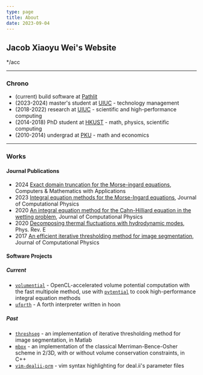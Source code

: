 ```yaml
---
type: page
title: About
date: 2023-09-04
---
```


## Jacob Xiaoyu Wei's Website

*/acc

---

### Chrono

- (current) build software at [Pathlit](https://pathlit.com/)
- (2023-2024) master's student at [UIUC](https://giesbusiness.illinois.edu/) - technology management
- (2018-2022) research at [UIUC](https://siebelschool.illinois.edu/) - scientific and high-performance computing
- (2014-2018) PhD student at [HKUST](https://www.math.hkust.edu.hk/) - math, physics, scientific computing
- (2010-2014) undergrad at [PKU](https://www.math.pku.edu.cn/) - math and economics

---

### Works

#### Journal Publications

- 2024 [Exact domain truncation for the Morse-ingard equations](https://doi.org/10.1016/j.camwa.2024.02.046), Computers & Mathematics with Applications
- 2023 [Integral equation methods for the Morse-Ingard equations](https://doi.org/10.1016/j.jcp.2023.112416), Journal of Computational Physics
- 2020 [An integral equation method for the Cahn-Hilliard equation in the wetting problem](https://doi.org/10.1016/j.jcp.2020.109521), Journal of Computational Physics
- 2020 [Decomposing thermal fluctuations with hydrodynamic modes](https://doi.org/10.1103/PhysRevE.101.063104), Phys. Rev. E
- 2017 [An efficient iterative thresholding method for image segmentation](https://doi.org/10.1016/j.jcp.2017.08.020), Journal of Computational Physics

#### Software Projects

##### Current

- [`volumential`](https://github.com/xywei/volumential) - OpenCL-accelerated volume potential computation with the fast multipole method, use with [`pytential`](https://github.com/inducer/pytential) to cook high-performance integral equation methods
- [`uforth`](https://github.com/xywei/uforth) - A forth interpreter written in hoon

##### Past

[//]: <> (*"Past" means I no longer meaningfully contribute. Some are still active, some are not.*)

- [`threshseg`](https://github.com/xywei/threshseg) - an implementation of iterative thresholding method for image segmentation, in Matlab
- [`mbox`](https://github.com/xywei/MBOX) - an implementation of the classical Merriman-Bence-Osher scheme in 2/3D, with or without volume conservation constraints, in C++
- [`vim-dealii-prm`](https://github.com/xywei/vim-dealii-prm) - vim syntax highlighting for deal.ii's parameter files
